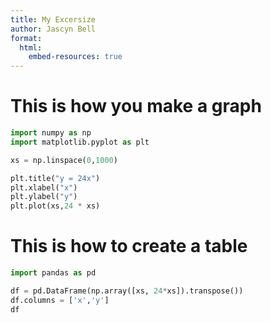 ```yaml
---
title: My Excersize
author: Jascyn Bell
format:
  html:
    embed-resources: true
---
```


# This is how you make a graph

```python
import numpy as np
import matplotlib.pyplot as plt

xs = np.linspace(0,1000)

plt.title("y = 24x")
plt.xlabel("x")
plt.ylabel("y")
plt.plot(xs,24 * xs)
```

# This is how to create a table

```python
import pandas as pd

df = pd.DataFrame(np.array([xs, 24*xs]).transpose()) 
df.columns = ['x','y']
df
```
